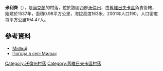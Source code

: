 {{coord|51|27|14|N|24|44|58|E|scale:30000|display=title}}

'''米利齊'''（{{lang-uk|Мильці}}），是[[烏克蘭|烏克蘭]]的村落，位於該國西部[[沃倫州|沃倫州]]，由[[舊維日夫卡區|舊維日夫卡區]]負責管轄，始建於1537年，面積0.98平方公里，海拔高度163米，2001年人口190，人口密度每平方公里194.47人。

==參考資料==
* [http://w1.c1.rada.gov.ua/pls/z7502/A005?rdat1=18.09.2012&rf7571=4904 Мильці]{{dead link|date=2018年4月 |bot=InternetArchiveBot |fix-attempted=yes }}
* [http://weather.in.ua/ua/volynskaja/15658 Погода в селі Мильці] {{Wayback|url=http://weather.in.ua/ua/volynskaja/15658 |date=20111219115621 }}

[[Category:沃倫州村落|Category:沃倫州村落]]
[[Category:舊維日夫卡區村落|Category:舊維日夫卡區村落]]


{{Volyn-geo-stub}}